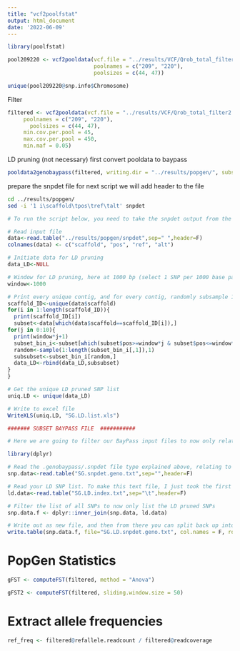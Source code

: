```yaml
---
title: "vcf2poolfstat"
output: html_document
date: '2022-06-09'
---
```


```r
library(poolfstat)
```

```r
pool209220 <- vcf2pooldata(vcf.file = "../results/VCF/Qrob_total_filter2.snp.vcf",
                           poolnames = c("209", "220"),
                           poolsizes = c(44, 47))
```

```r
unique(pool209220@snp.info$Chromosome)
```

Filter
```r
filtered <- vcf2pooldata(vcf.file = "../results/VCF/Qrob_total_filter2.snp.vcf",
     poolnames = c("209", "220"),
       poolsizes = c(44, 47),
     min.cov.per.pool = 45,
     max.cov.per.pool = 450,
     min.maf = 0.05)
```

LD pruning (not necessary)
first convert pooldata to baypass
```r
pooldata2genobaypass(filtered, writing.dir = "../results/popgen/", subsamplesize = -1)
```

prepare the snpdet file for next script
we will add header to the file
```bash
cd ../results/popgen/
sed -i '1 i\scaffold\tpos\tref\talt' snpdet
```

```r
# To run the script below, you need to take the snpdet output from the poolfstat2baypass command above, and give the columns headers. Importantly, the first column must be titled "scaffold" and the second column must be titled "pos" (these are the contig and position columns).Here I called this file 'snpdet.pruning.txt'

# Read input file
data<-read.table("../results/popgen/snpdet",sep=" ",header=F)
colnames(data) <- c("scaffold", "pos", "ref", "alt")

# Initiate data for LD pruning
data_LD<-NULL

# Window for LD pruning, here at 1000 bp (select 1 SNP per 1000 base pairs)
window<-1000

# Print every unique contig, and for every contig, randomly subsample 1 SNP per 1000 bp window
scaffold_ID<-unique(data$scaffold)
for(i in 1:length(scaffold_ID)){
  print(scaffold_ID[i])
  subset<-data[which(data$scaffold==scaffold_ID[i]),]
for(j in 0:10){
  print(window*j+1)
  subset_bin_i<-subset[which(subset$pos>=window*j & subset$pos<=window*(j+1)),]
  random<-sample(1:length(subset_bin_i[,1]),1)
  subsubset<-subset_bin_i[random,]
  data_LD<-rbind(data_LD,subsubset)
}
}

# Get the unique LD pruned SNP list
uniq.LD <- unique(data_LD)

# Write to excel file
WriteXLS(uniq.LD, "SG.LD.list.xls")

####### SUBSET BAYPASS FILE  ###########

# Here we are going to filter our BayPass input files to now only relate to the LD-pruned SNPs. To do this, we first need to combine the .genobaypass and .snpdet outptut files from above. So in excel or text editor, have the first columns relate to the .snpdet output, then add the .genobaypass columns following. In other words, your input file here is the contig position, allele states, and then allele counts. Make sure the columns do not have headers. Here I called this file 'SG.snpdet.geno.txt'

library(dplyr)

# Read the .genobaypass/.snpdet file type explained above, relating to all SNPs
snp.data<-read.table("SG.snpdet.geno.txt",sep="",header=F)

# Read your LD SNP list. To make this text file, I just took the first two columns of the SG.LD.list excel file just created, and turned that into a text file. So basically a text file with first column being contig, and second column being position for all LD-pruned SNPs (but with no column headers)
ld.data<-read.table("SG.LD.index.txt",sep="\t",header=F)

# Filter the list of all SNPs to now only list the LD pruned SNPs
snp.data.f <- dplyr::inner_join(snp.data, ld.data)

# Write out as new file, and then from there you can split back up into new .snpdet and .genobaypass input files
write.table(snp.data.f, file="SG.LD.snpdet.geno.txt", col.names = F, row.names= F, quote = F)
```

# PopGen Statistics
```r
gFST <- computeFST(filtered, method = "Anova")
```

```r
gFST2 <- computeFST(filtered, sliding.window.size = 50)
```



# Extract allele frequencies
```r
ref_freq <- filtered@refallele.readcount / filtered@readcoverage
```

